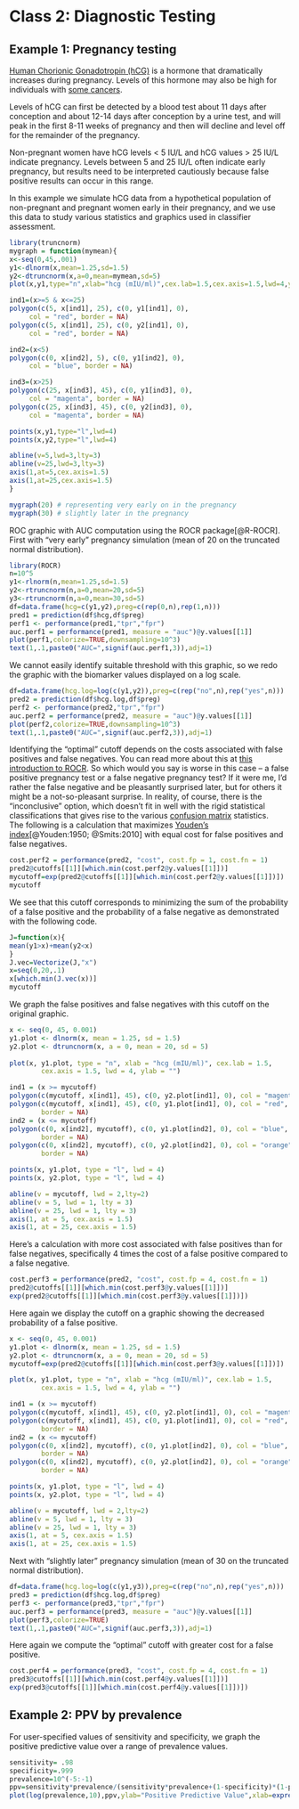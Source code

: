 # Class 2: Diagnostic Testing


## Example 1: Pregnancy testing

:::{.example #roc name="Pregnancy testing" .lizi}
[Human Chorionic Gonadotropin (hCG)](https://en.wikipedia.org/wiki/Human_chorionic_gonadotropin) is a hormone that dramatically increases during pregnancy. Levels of this hormone may also be high for individuals with [some cancers](https://en.wikipedia.org/wiki/Human_chorionic_gonadotropin#Tumor_marker).

Levels of hCG can first be detected by a blood test about 11 days after conception and about 12-14 days after conception by a urine test, and will peak in the first 8-11 weeks of pregnancy and then will decline and level off for the remainder of the pregnancy.

Non-pregnant women have hCG levels < 5 IU/L and hCG values > 25 IU/L indicate pregnancy. Levels between 5 and 25 IU/L often indicate early pregnancy, but results need to be interpreted cautiously because false positive results can occur in this range. 

In this example we simulate hCG data from a hypothetical population of non-pregnant and pregnant women early in their pregnancy, and we use this data to study various statistics and graphics used in classifier assessment. 
:::

```r
library(truncnorm)
mygraph = function(mymean){
x<-seq(0,45,.001)
y1<-dlnorm(x,mean=1.25,sd=1.5)
y2<-dtruncnorm(x,a=0,mean=mymean,sd=5)
plot(x,y1,type="n",xlab="hcg (mIU/ml)",cex.lab=1.5,cex.axis=1.5,lwd=4,ylab="")

ind1=(x>=5 & x<=25)
polygon(c(5, x[ind1], 25), c(0, y1[ind1], 0),
     col = "red", border = NA)
polygon(c(5, x[ind1], 25), c(0, y2[ind1], 0),
     col = "red", border = NA)

ind2=(x<5)
polygon(c(0, x[ind2], 5), c(0, y1[ind2], 0),
     col = "blue", border = NA)

ind3=(x>25)
polygon(c(25, x[ind3], 45), c(0, y1[ind3], 0),
     col = "magenta", border = NA)
polygon(c(25, x[ind3], 45), c(0, y2[ind3], 0),
     col = "magenta", border = NA)

points(x,y1,type="l",lwd=4)
points(x,y2,type="l",lwd=4)

abline(v=5,lwd=3,lty=3)
abline(v=25,lwd=3,lty=3)
axis(1,at=5,cex.axis=1.5)
axis(1,at=25,cex.axis=1.5)
}

mygraph(20) # representing very early on in the pregnancy
mygraph(30) # slightly later in the pregnancy
```

ROC graphic with AUC computation using the ROCR package[@R-ROCR]. First with "very early" pregnancy simulation (mean of 20 on the truncated normal distribution).

```r
library(ROCR)
n=10^5
y1<-rlnorm(n,mean=1.25,sd=1.5)
y2<-rtruncnorm(n,a=0,mean=20,sd=5)
y3<-rtruncnorm(n,a=0,mean=30,sd=5)
df=data.frame(hcg=c(y1,y2),preg=c(rep(0,n),rep(1,n)))
pred1 = prediction(df$hcg,df$preg)
perf1 <- performance(pred1,"tpr","fpr")
auc.perf1 = performance(pred1, measure = "auc")@y.values[[1]]
plot(perf1,colorize=TRUE,downsampling=10^3)
text(1,.1,paste0("AUC=",signif(auc.perf1,3)),adj=1) 
```

We cannot easily identify suitable threshold with this graphic, so we redo the graphic with the biomarker values displayed on a log scale. 

```r
df=data.frame(hcg.log=log(c(y1,y2)),preg=c(rep("no",n),rep("yes",n)))
pred2 = prediction(df$hcg.log,df$preg)
perf2 <- performance(pred2,"tpr","fpr")
auc.perf2 = performance(pred2, measure = "auc")@y.values[[1]]
plot(perf2,colorize=TRUE,downsampling=10^3)
text(1,.1,paste0("AUC=",signif(auc.perf2,3)),adj=1) 
```

Identifying the "optimal" cutoff depends on the costs associated with false positives and false negatives. You can read more about this at [this introduction to ROCR](https://www.r-bloggers.com/2014/12/a-small-introduction-to-the-rocr-package/). So which would you say is worse in this case -- a false positive pregnancy test or a false negative pregnancy test? If it were me, I'd rather the false negative and be pleasantly surprised later, but for others it might be a not-so-pleasant surprise. In reality, of course, there is the "inconclusive" option, which doesn't fit in well with the rigid statistical classifications that gives rise to the various [confusion matrix](https://en.wikipedia.org/wiki/Confusion_matrix) statistics.  
The following is a calculation that maximizes [Youden's index](https://en.wikipedia.org/wiki/Youden%27s_J_statistic)[@Youden:1950; @Smits:2010] with equal cost for false positives and false negatives. 

```r
cost.perf2 = performance(pred2, "cost", cost.fp = 1, cost.fn = 1)
pred2@cutoffs[[1]][which.min(cost.perf2@y.values[[1]])]
mycutoff=exp(pred2@cutoffs[[1]][which.min(cost.perf2@y.values[[1]])])
mycutoff
```

We see that this cutoff corresponds to minimizing the sum of the probability of a false positive and the probability of a false negative as demonstrated with the following code. 

```r
J=function(x){
mean(y1>x)+mean(y2<x)
}
J.vec=Vectorize(J,"x")
x=seq(0,20,.1)
x[which.min(J.vec(x))]
mycutoff
```

We graph the false positives and false negatives with this cutoff on the original graphic.

```r
x <- seq(0, 45, 0.001)
y1.plot <- dlnorm(x, mean = 1.25, sd = 1.5)
y2.plot <- dtruncnorm(x, a = 0, mean = 20, sd = 5)
  
plot(x, y1.plot, type = "n", xlab = "hcg (mIU/ml)", cex.lab = 1.5,
        cex.axis = 1.5, lwd = 4, ylab = "")

ind1 = (x >= mycutoff)
polygon(c(mycutoff, x[ind1], 45), c(0, y2.plot[ind1], 0), col = "magenta",border = NA)
polygon(c(mycutoff, x[ind1], 45), c(0, y1.plot[ind1], 0), col = "red",
        border = NA)
ind2 = (x <= mycutoff)
polygon(c(0, x[ind2], mycutoff), c(0, y1.plot[ind2], 0), col = "blue",
        border = NA)
polygon(c(0, x[ind2], mycutoff), c(0, y2.plot[ind2], 0), col = "orange",
        border = NA)

points(x, y1.plot, type = "l", lwd = 4)
points(x, y2.plot, type = "l", lwd = 4)

abline(v = mycutoff, lwd = 2,lty=2)
abline(v = 5, lwd = 1, lty = 3)
abline(v = 25, lwd = 1, lty = 3)
axis(1, at = 5, cex.axis = 1.5)
axis(1, at = 25, cex.axis = 1.5)
```

Here's a calculation with more cost associated with false positives than for false negatives, specifically 4 times the cost of a false positive compared to a false negative. 

```r
cost.perf3 = performance(pred2, "cost", cost.fp = 4, cost.fn = 1)
pred2@cutoffs[[1]][which.min(cost.perf3@y.values[[1]])]
exp(pred2@cutoffs[[1]][which.min(cost.perf3@y.values[[1]])])
```

Here again we display the cutoff on a graphic showing the decreased probability of a false positive. 

```r
x <- seq(0, 45, 0.001)
y1.plot <- dlnorm(x, mean = 1.25, sd = 1.5)
y2.plot <- dtruncnorm(x, a = 0, mean = 20, sd = 5)
mycutoff=exp(pred2@cutoffs[[1]][which.min(cost.perf3@y.values[[1]])])

plot(x, y1.plot, type = "n", xlab = "hcg (mIU/ml)", cex.lab = 1.5,
        cex.axis = 1.5, lwd = 4, ylab = "")

ind1 = (x >= mycutoff)
polygon(c(mycutoff, x[ind1], 45), c(0, y2.plot[ind1], 0), col = "magenta",border = NA)
polygon(c(mycutoff, x[ind1], 45), c(0, y1.plot[ind1], 0), col = "red",
        border = NA)
ind2 = (x <= mycutoff)
polygon(c(0, x[ind2], mycutoff), c(0, y1.plot[ind2], 0), col = "blue",
        border = NA)
polygon(c(0, x[ind2], mycutoff), c(0, y2.plot[ind2], 0), col = "orange",
        border = NA)

points(x, y1.plot, type = "l", lwd = 4)
points(x, y2.plot, type = "l", lwd = 4)

abline(v = mycutoff, lwd = 2,lty=2)
abline(v = 5, lwd = 1, lty = 3)
abline(v = 25, lwd = 1, lty = 3)
axis(1, at = 5, cex.axis = 1.5)
axis(1, at = 25, cex.axis = 1.5)
```

Next with "slightly later" pregnancy simulation (mean of 30 on the truncated normal distribution).

```r
df=data.frame(hcg.log=log(c(y1,y3)),preg=c(rep("no",n),rep("yes",n)))
pred3 = prediction(df$hcg.log,df$preg)
perf3 <- performance(pred3,"tpr","fpr")
auc.perf3 = performance(pred3, measure = "auc")@y.values[[1]]
plot(perf3,colorize=TRUE)
text(1,.1,paste0("AUC=",signif(auc.perf3,3)),adj=1) 
```

Here again we compute the "optimal" cutoff with greater cost for a false positive.

```r
cost.perf4 = performance(pred3, "cost", cost.fp = 4, cost.fn = 1)
pred3@cutoffs[[1]][which.min(cost.perf4@y.values[[1]])]
exp(pred3@cutoffs[[1]][which.min(cost.perf4@y.values[[1]])])
```

## Example 2: PPV by prevalence

:::{.example #ppv name="PPV by prevalence" .lizi}
For user-specified values of sensitivity and specificity, we graph the positive predictive value over a range of prevalence values.
:::

```r
sensitivity= .98
specificity=.999
prevalence=10^(-5:-1)
ppv=sensitivity*prevalence/(sensitivity*prevalence+(1-specificity)*(1-prevalence))
plot(log(prevalence,10),ppv,ylab="Positive Predictive Value",xlab=expression("Log"[10]*"(Prevalence)"),pch=16) 
```


